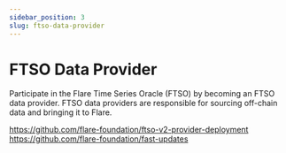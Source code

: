 ```yaml
---
sidebar_position: 3
slug: ftso-data-provider
---
```


# FTSO Data Provider

Participate in the Flare Time Series Oracle (FTSO) by becoming an FTSO data provider. FTSO data providers are responsible for sourcing off-chain data and bringing it to Flare. 

https://github.com/flare-foundation/ftso-v2-provider-deployment
https://github.com/flare-foundation/fast-updates